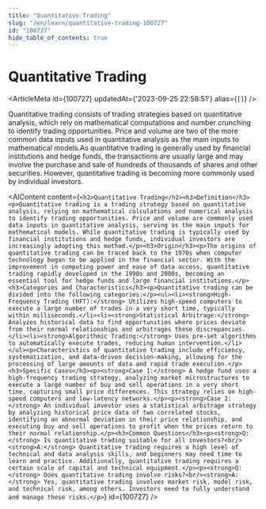 ```yaml
---
title: "Quantitative Trading"
slug: "/en/learn/quantitative-trading-100727"
id: "100727"
hide_table_of_contents: true
---
```



# Quantitative Trading

<ArticleMeta id={100727} updatedAt={'2023-09-25 22:58:51'} alias={`[]`} />
<div className='border-solid border-b border-t-0 my-4 border-[var(--ifm-color-gray-300)]' />

Quantitative trading consists of trading strategies based on quantitative analysis, which rely on mathematical computations and number crunching to identify trading opportunities. Price and volume are two of the more common data inputs used in quantitative analysis as the main inputs to mathematical models.As quantitative trading is generally used by financial institutions and hedge funds, the transactions are usually large and may involve the purchase and sale of hundreds of thousands of shares and other securities. However, quantitative trading is becoming more commonly used by individual investors.

<AIContent content={`<h2>Quantitative Trading</h2><h3>Definition</h3><p>Quantitative trading is a trading strategy based on quantitative analysis, relying on mathematical calculations and numerical analysis to identify trading opportunities. Price and volume are commonly used data inputs in quantitative analysis, serving as the main inputs for mathematical models. While quantitative trading is typically used by financial institutions and hedge funds, individual investors are increasingly adopting this method.</p><h3>Origin</h3><p>The origins of quantitative trading can be traced back to the 1970s when computer technology began to be applied in the financial sector. With the improvement in computing power and ease of data access, quantitative trading rapidly developed in the 1990s and 2000s, becoming an essential tool for hedge funds and large financial institutions.</p><h3>Categories and Characteristics</h3><p>Quantitative trading can be divided into the following categories:</p><ul><li><strong>High-Frequency Trading (HFT):</strong> Utilizes high-speed computers to execute a large number of trades in a very short time, typically within milliseconds.</li><li><strong>Statistical Arbitrage:</strong> Analyzes historical data to find opportunities where prices deviate from their normal relationships and arbitrages these discrepancies.</li><li><strong>Algorithmic Trading:</strong> Uses pre-set algorithms to automatically execute trades, reducing human intervention.</li></ul><p>Characteristics of quantitative trading include efficiency, systematization, and data-driven decision-making, allowing for the processing of large amounts of data and rapid trade execution.</p><h3>Specific Cases</h3><p><strong>Case 1:</strong> A hedge fund uses a high-frequency trading strategy, analyzing market microstructures to execute a large number of buy and sell operations in a very short time, capturing small price differences. This strategy relies on high-speed computers and low-latency networks.</p><p><strong>Case 2:</strong> An individual investor uses a statistical arbitrage strategy by analyzing historical price data of two correlated stocks, identifying an abnormal deviation in their price relationship, and executing buy and sell operations to profit when the prices return to their normal relationship.</p><h3>Common Questions</h3><p><strong>Q:</strong> Is quantitative trading suitable for all investors?<br/><strong>A:</strong> Quantitative trading requires a high level of technical and data analysis skills, and beginners may need time to learn and practice. Additionally, quantitative trading requires a certain scale of capital and technical equipment.</p><p><strong>Q:</strong> Does quantitative trading involve risks?<br/><strong>A:</strong> Yes, quantitative trading involves market risk, model risk, and technical risk, among others. Investors need to fully understand and manage these risks.</p>`} id={100727} />
